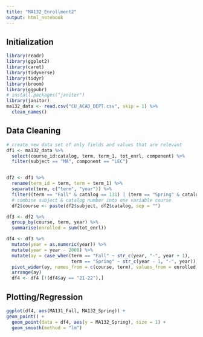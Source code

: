 ---
title: "MA132_Enrollment2"
output: html_notebook
---

## Initialization

```{r}
library(readr)
library(ggplot2)
library(caret)
library(tidyverse)
library(tidyr)
library(broom)
library(ggpubr)
# install.packages("janitor")
library(janitor)
ma132_data <- read.csv("CU_ACAD_DEPT.csv", skip = 1) %>%
  clean_names()

```

## Data Cleaning

```{r}
# create new data set of only fields and values that are relevant
df1 <- ma132_data %>%
  select(course_id:catalog, term, term_1, tot_enrl, component) %>%
  filter(subject == "MA", component == "LEC")


df2 <- df1 %>%
  rename(term_id = term, term = term_1) %>%
  separate(term, c("term", "year")) %>%
  filter((term == "Fall" & catalog == 131) | (term == "Spring" & catalog == 132))
  # combine subject & catalog number into one variable course
  df2$course <- paste(df2$subject, df2$catalog, sep = "")

df3 <- df2 %>%
  group_by(course, term, year) %>%
  summarise(enrolled = sum(tot_enrl))

df4 <- df3 %>%
  mutate(year = as.numeric(year)) %>%
  mutate(year = year - 2000) %>%
  mutate(ay = case_when(term == "Fall" ~ str_c(year, "-", year + 1),
                        term == "Spring" ~ str_c(year - 1, "-", year))) %>%
  pivot_wider(ay, names_from = c(course, term), values_from = enrolled) %>%
  arrange(ay)
  df4 <- df4 [!(df4$ay == "21-22"),]

```

## Plotting/Regression

```{r}
ggplot(df4, aes(MA131_Fall, MA132_Spring)) +
geom_point() +
  geom_point(data = df4, aes(y = MA132_Spring), size = 1) +
  geom_smooth(method = "lm")

```




